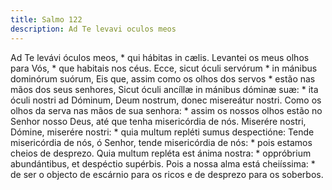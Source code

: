 ```yaml
---
title: Salmo 122
description: Ad Te levavi oculos meos
---
```


<div class="side-by-side not-content">
  <span class="text-justify">
    Ad Te levávi óculos meos, * qui hábitas in cælis.
  </span>
  <span class="text-justify">
    Levantei os meus olhos para Vós, * que habitais nos céus.
  </span>
  <span class="text-justify">
    Ecce, sicut óculi servórum * in mánibus dominórum suórum,
  </span>
  <span class="text-justify">
    Eis que, assim como os olhos dos servos * estão nas mãos dos seus senhores,
  </span>
  <span class="text-justify">
    Sicut óculi ancíllæ in mánibus dóminæ suæ: * ita óculi nostri ad Dóminum,
    Deum nostrum, donec misereátur nostri.
  </span>
  <span class="text-justify">
    Como os olhos da serva nas mãos de sua senhora: * assim os nossos olhos
    estão no Senhor nosso Deus, até que tenha misericórdia de nós.
  </span>
  <span class="text-justify">
    Miserére nostri, Dómine, miserére nostri: * quia multum repléti sumus
    despectióne:
  </span>
  <span class="text-justify">
    Tende misericórdia de nós, ó Senhor, tende misericórdia de nós: * pois
    estamos cheios de desprezo.
  </span>
  <span class="text-justify">
    Quia multum repléta est ánima nostra: * oppróbrium abundántibus, et
    despéctio supérbis.
  </span>
  <span class="text-justify">
    Pois a nossa alma está cheiíssima: * de ser o objecto de escárnio para os
    ricos e de desprezo para os soberbos.
  </span>
</div>
